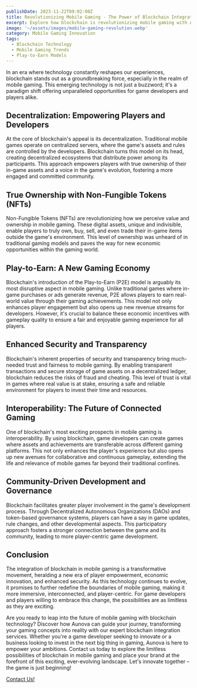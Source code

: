 ```yaml
---
publishDate: 2023-11-22T09:02:00Z
title: Revolutionizing Mobile Gaming - The Power of Blockchain Integration
excerpt: Explore how blockchain is revolutionizing mobile gaming with Aunova's expertise in innovative gaming solutions. Empower your gaming future!
image: '~/assets/images/mobile-gaming-revolution.webp'
category: Mobile Gaming Innovation
tags:
  - Blockchain Technology
  - Mobile Gaming Trends
  - Play-to-Earn Models
---
```


In an era where technology constantly reshapes our experiences, blockchain stands out as a groundbreaking force, especially in the realm of mobile gaming. This emerging technology is not just a buzzword; it's a paradigm shift offering unparalleled opportunities for game developers and players alike.

## Decentralization: Empowering Players and Developers

At the core of blockchain's appeal is its decentralization. Traditional mobile games operate on centralized servers, where the game's assets and rules are controlled by the developers. Blockchain turns this model on its head, creating decentralized ecosystems that distribute power among its participants. This approach empowers players with true ownership of their in-game assets and a voice in the game's evolution, fostering a more engaged and committed community.

## True Ownership with Non-Fungible Tokens (NFTs)

Non-Fungible Tokens (NFTs) are revolutionizing how we perceive value and ownership in mobile gaming. These digital assets, unique and indivisible, enable players to truly own, buy, sell, and even trade their in-game items outside the game's environment. This level of ownership was unheard of in traditional gaming models and paves the way for new economic opportunities within the gaming world.

## Play-to-Earn: A New Gaming Economy

Blockchain's introduction of the Play-to-Earn (P2E) model is arguably its most disruptive aspect in mobile gaming. Unlike traditional games where in-game purchases or ads generate revenue, P2E allows players to earn real-world value through their gaming achievements. This model not only enhances player engagement but also opens up new revenue streams for developers. However, it's crucial to balance these economic incentives with gameplay quality to ensure a fair and enjoyable gaming experience for all players.

## Enhanced Security and Transparency

Blockchain's inherent properties of security and transparency bring much-needed trust and fairness to mobile gaming. By enabling transparent transactions and secure storage of game assets on a decentralized ledger, blockchain reduces the risks of fraud and cheating. This level of trust is vital in games where real value is at stake, ensuring a safe and reliable environment for players to invest their time and resources.

## Interoperability: The Future of Connected Gaming

One of blockchain's most exciting prospects in mobile gaming is interoperability. By using blockchain, game developers can create games where assets and achievements are transferable across different gaming platforms. This not only enhances the player's experience but also opens up new avenues for collaborative and continuous gameplay, extending the life and relevance of mobile games far beyond their traditional confines.

## Community-Driven Development and Governance

Blockchain facilitates greater player involvement in the game's development process. Through Decentralized Autonomous Organizations (DAOs) and token-based governance systems, players can have a say in game updates, rule changes, and other developmental aspects. This participatory approach fosters a stronger connection between the game and its community, leading to more player-centric game development.

## Conclusion

The integration of blockchain in mobile gaming is a transformative movement, heralding a new era of player empowerment, economic innovation, and enhanced security. As this technology continues to evolve, it promises to further redefine the boundaries of mobile gaming, making it more immersive, interconnected, and player-centric. For game developers and players willing to embrace this change, the possibilities are as limitless as they are exciting.

Are you ready to leap into the future of mobile gaming with blockchain technology? Discover how Aunova can guide your journey, transforming your gaming concepts into reality with our expert blockchain integration services. Whether you're a game developer seeking to innovate or a business looking to invest in the next big thing in gaming, Aunova is here to empower your ambitions. Contact us today to explore the limitless possibilities of blockchain in mobile gaming and place your brand at the forefront of this exciting, ever-evolving landscape. Let's innovate together – the game is just beginning!

[Contact Us!](/contact)
